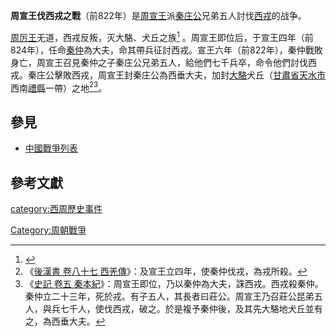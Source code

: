{{Infobox Military Conflict
|conflict=周宣王攻戎之戰
|partof=周宣王對周邊各族之戰
|date=前822年
|place=[[西戎|西戎]]
|result=[[秦仲|秦仲]]戰死，其後[[西周|西周]]獲勝。
|combatant1=[[周朝|周朝]]
|combatant2=[[西戎|西戎]]
|commander1=[[秦仲|秦仲]]†<br>[[秦庄公|秦庄公]]兄弟五人
|commander2=不詳
|strength1=兵卒七千
|strength2=不詳
|casualties1=不詳
|casualties2=不詳
}}
'''周宣王伐西戎之戰'''（前822年）是[[周宣王|周宣王]]派[[秦庄公|秦庄公]]兄弟五人討伐[[西戎|西戎]]的战争。

[[周厉王|周厉王]]无道，西戎反叛，灭大駱、犬丘之族<ref>{{cite book|author=杨宽|title=西周史|year=2003|publisher=上海人民出版社|location=上海|isbn=7208045380|pages=563|authorlink=杨宽}}</ref> 。周宣王即位后，于宣王四年（前824年），任命[[秦仲|秦仲]]為大夫，命其帶兵征討西戎。宣王六年（前822年），秦仲戰敗身亡，周宣王召見秦仲之子秦庄公兄弟五人，給他們七千兵卒，命令他們討伐西戎。秦庄公擊敗西戎，周宣王封秦庄公為西垂大夫，加封[[大駱|大駱]]犬丘（[[甘肅省|甘肅省]][[天水市|天水市]]西南[[禮縣|禮縣]]一帶）之地<ref>《[[s:後漢書/卷87|後漢書 卷八十七 西羌傳]]》：及宣王立四年，使秦仲伐戎，為戎所殺。</ref><ref>《[[s:史記/卷五|史記 卷五 秦本紀]]》：周宣王即位，乃以秦仲為大夫，誅西戎。西戎殺秦仲。秦仲立二十三年，死於戎。有子五人，其長者曰莊公。周宣王乃召莊公昆弟五人，與兵七千人，使伐西戎，破之。於是複予秦仲後，及其先大駱地犬丘並有之，為西垂大夫。 </ref>。

==參見==
*[[中國戰爭列表|中國戰爭列表]]

==參考文獻==
{{reflist}}

[[category:西周歷史事件|category:西周歷史事件]]
[[Category:周朝戰爭|Category:周朝戰爭]]